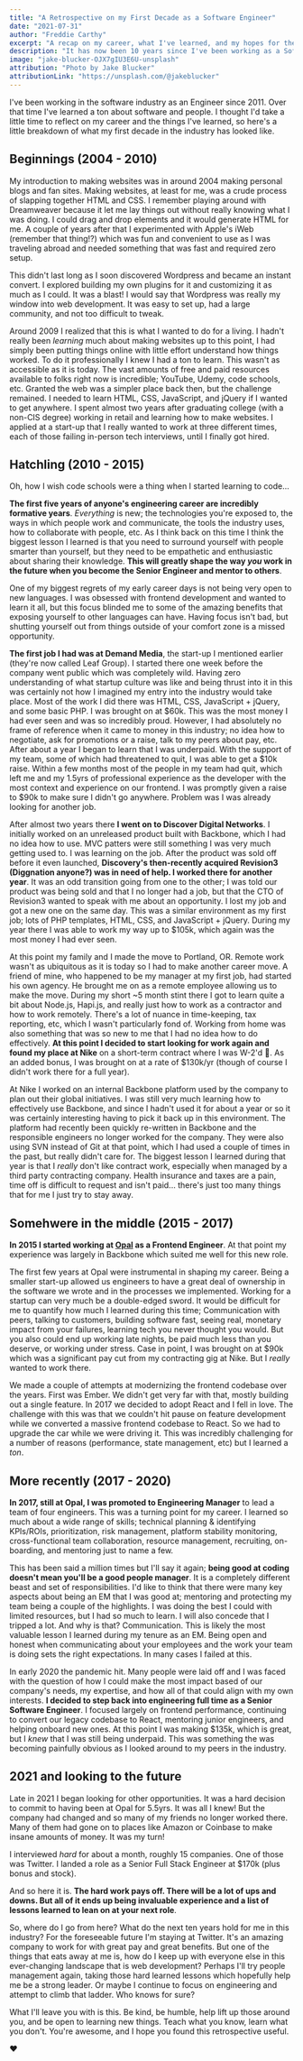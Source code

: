 ```yaml
---
title: "A Retrospective on my First Decade as a Software Engineer"
date: "2021-07-31"
author: "Freddie Carthy"
excerpt: "A recap on my career, what I've learned, and my hopes for the next decade."
description: "It has now been 10 years since I've been working as a Software Engineer and I wanted to take some time to do a little self reflection on how I got to where I am today."
image: "jake-blucker-OJX7gIU3E6U-unsplash"
attribution: "Photo by Jake Blucker"
attributionLink: "https://unsplash.com/@jakeblucker"
---
```


I've been working in the software industry as an Engineer since 2011. Over that time I've learned a ton about software and people. I thought I'd take a little time to reflect on my career and the things I've learned, so here's a little breakdown of what my first decade in the industry has looked like.

## Beginnings (2004 - 2010)
My introduction to making websites was in around 2004 making personal blogs and fan sites. Making websites, at least for me, was a crude process of slapping together HTML and CSS. I remember playing around with Dreamweaver because it let me lay things out without really knowing what I was doing. I could drag and drop elements and it would generate HTML for me. A couple of years after that I experimented with Apple's iWeb (remember that thing!?) which was fun and convenient to use as I was traveling abroad and needed something that was fast and required zero setup.

This didn't last long as I soon discovered Wordpress and became an instant convert. I explored building my own plugins for it and customizing it as much as I could. It was a blast! I would say that Wordpress was really my window into web development. It was easy to set up, had a large community, and not too difficult to tweak.

Around 2009 I realized that this is what I wanted to do for a living. I hadn't really been _learning_ much about making websites up to this point, I had simply been putting things online with little effort understand how things worked. To do it professionally I knew I had a ton to learn. This wasn't as accessible as it is today. The vast amounts of free and paid resources available to folks right now is incredible; YouTube, Udemy, code schools, etc. Granted the web was a simpler place back then, but the challenge remained. I needed to learn HTML, CSS, JavaScript, and jQuery if I wanted to get anywhere. I spent almost two years after graduating college (with a non-CIS degree) working in retail and learning how to make websites. I applied at a start-up that I really wanted to work at three different times, each of those failing in-person tech interviews, until I finally got hired.

## Hatchling (2010 - 2015)
Oh, how I wish code schools were a thing when I started learning to code...

**The first five years of anyone's engineering career are incredibly formative years**. _Everything_ is new; the technologies you're exposed to, the ways in which people work and communicate, the tools the industry uses, how to collaborate with people, etc. As I think back on this time I think the biggest lesson I learned is that you need to surround yourself with people smarter than yourself, but they need to be empathetic and enthusiastic about sharing their knowledge. **This will greatly shape the way _you_ work in the future when you become the Senior Engineer and mentor to others**.

One of my biggest regrets of my early career days is not being very open to new languages. I was obsessed with frontend development and wanted to learn it all, but this focus blinded me to some of the amazing benefits that exposing yourself to other languages can have. Having focus isn't bad, but shutting yourself out from things outside of your comfort zone is a missed opportunity.

**The first job I had was at Demand Media**, the start-up I mentioned earlier (they're now called Leaf Group). I started there one week before the company went public which was completely wild. Having zero understanding of what startup culture was like and being thrust into it in this was certainly not how I imagined my entry into the industry would take place. Most of the work I did there was HTML, CSS, JavaScript + jQuery, and some basic PHP. I was brought on at $60k. This was the most money I had ever seen and was so incredibly proud. However, I had absolutely no frame of reference when it came to money in this industry; no idea how to negotiate, ask for promotions or a raise, talk to my peers about pay, etc. After about a year I began to learn that I was underpaid. With the support of my team, some of which had threatened to quit, I was able to get a $10k raise. Within a few months most of the people in my team had quit, which left me and my 1.5yrs of professional experience as the developer with the most context and experience on our frontend. I was promptly given a raise to $90k to make sure I didn't go anywhere. Problem was I was already looking for another job.

After almost two years there **I went on to Discover Digital Networks**. I initially worked on an unreleased product built with Backbone, which I had no idea how to use. MVC patters were still something I was very much getting used to. I was learning on the job. After the product was sold off before it even launched, **Discovery's then-recently acquired Revision3 (Diggnation anyone?) was in need of help. I worked there for another year**. It was an odd transition going from one to the other; I was told our product was being sold and that I no longer had a job, but that the CTO of Revision3 wanted to speak with me about an opportunity. I lost my job and got a new one on the same day. This was a similar environment as my first job; lots of PHP templates, HTML, CSS, and JavaScript + jQuery. During my year there I was able to work my way up to $105k, which again was the most money I had ever seen.

At this point my family and I made the move to Portland, OR. Remote work wasn't as ubiquitous as it is today so I had to make another career move. A friend of mine, who happened to be my manager at my first job, had started his own agency. He brought me on as a remote employee allowing us to make the move. During my short ~5 month stint there I got to learn quite a bit about Node.js, Hapi.js, and really just how to work as a contractor and how to work remotely. There's a lot of nuance in time-keeping, tax reporting, etc, which I wasn't particularly fond of. Working from home was also something that was so new to me that I had no idea how to do effectively. **At this point I decided to start looking for work again and found my place at Nike** on a short-term contract where I was W-2'd 🎉. As an added bonus, I was brought on at a rate of $130k/yr (though of course I didn't work there for a full year).

At Nike I worked on an internal Backbone platform used by the company to plan out their global initiatives. I was still very much learning how to effectively use Backbone, and since I hadn't used it for about a year or so it was certainly interesting having to pick it back up in this environment. The platform had recently been quickly re-written in Backbone and the responsible engineers no longer worked for the company. They were also using SVN instead of Git at that point, which I had used a couple of times in the past, but really didn't care for. The biggest lesson I learned during that year is that I *really* don't like contract work, especially when managed by a third party contracting company. Health insurance and taxes are a pain, time off is difficult to request and isn't paid... there's just too many things that for me I just try to stay away.

## Somehwere in the middle (2015 - 2017)
**In 2015 I started working at <a href="http://workwithopal.com" title="Opal" target="_blank" rel="noreferrer">Opal</a> as a Frontend Engineer**. At that point my experience was largely in Backbone which suited me well for this new role.

The first few years at Opal were instrumental in shaping my career. Being a smaller start-up allowed us engineers to have a great deal of ownership in the software we wrote and in the processes we implemented. Working for a startup can very much be a double-edged sword. It would be difficult for me to quantify how much I learned during this time; Communication with peers, talking to customers, building software fast, seeing real, monetary impact from your failures, learning tech you never thought you would. But you also could end up working late nights, be paid much less than you deserve, or working under stress. Case in point, I was brought on at $90k which was a significant pay cut from my contracting gig at Nike. But I _really_ wanted to work there.

We made a couple of attempts at modernizing the frontend codebase over the years. First was Ember. We didn't get very far with that, mostly building out a single feature. In 2017 we decided to adopt React and I fell in love. The challenge with this was that we couldn't hit pause on feature development while we converted a massive frontend codebase to React. So we had to upgrade the car while we were driving it. This was incredibly challenging for a number of reasons (performance, state management, etc) but I learned a _ton_.

## More recently (2017 - 2020)
**In 2017, still at Opal, I was promoted to Engineering Manager** to lead a team of four engineers. This was a turning point for my career. I learned so much about a wide range of skills; technical planning & identifying KPIs/ROIs, prioritization, risk management, platform stability monitoring, cross-functional team collaboration, resource management, recruiting, on-boarding, and mentoring just to name a few.

This has been said a million times but I'll say it again; **being good at coding doesn't mean you'll be a good people manager**. It is a completely different beast and set of responsibilities. I'd like to think that there were many key aspects about being an EM that I was good at; mentoring and protecting my team being a couple of the highlights. I was doing the best I could with limited resources, but I had so much to learn. I will also concede that I tripped a lot. And why is that? Communication. This is likely the most valuable lesson I learned during my tenure as an EM. Being open and honest when communicating about your employees and the work your team is doing sets the right expectations. In many cases I failed at this.

In early 2020 the pandemic hit. Many people were laid off and I was faced with the question of how I could make the most impact based of our company's needs, my expertise, and how all of that could align with my own interests. **I decided to step back into engineering full time as a Senior Software Engineer**. I focused largely on frontend performance, continuing to convert our legacy codebase to React, mentoring junior engineers, and helping onboard new ones. At this point I was making $135k, which is great, but I _knew_ that I was still being underpaid. This was something the was becoming painfully obvious as I looked around to my peers in the industry.

## 2021 and looking to the future
Late in 2021 I began looking for other opportunities. It was a hard decision to commit to having been at Opal for 5.5yrs. It was all I knew! But the company had changed and so many of my friends no longer worked there. Many of them had gone on to places like Amazon or Coinbase to make insane amounts of money. It was my turn!

I interviewed _hard_ for about a month, roughly 15 companies. One of those was Twitter. I landed a role as a Senior Full Stack Engineer at $170k (plus bonus and stock).

And so here it is. **The hard work pays off. There will be a lot of ups and downs. But all of it ends up being invaluable experience and a list of lessons learned to lean on at your next role**.

So, where do I go from here? What do the next ten years hold for me in this industry? For the foreseeable future I'm staying at Twitter. It's an amazing company to work for with great pay and great benefits. But one of the things that eats away at me is, how do I keep up with everyone else in this ever-changing landscape that is web development? Perhaps I'll try people management again, taking those hard learned lessons which hopefully help me be a strong leader. Or maybe I continue to focus on engineering and attempt to climb that ladder. Who knows for sure?

What I'll leave you with is this. Be kind, be humble, help lift up those around you, and be open to learning new things. Teach what you know, learn what you don't. You're awesome, and I hope you found this retrospective useful.

❤️

